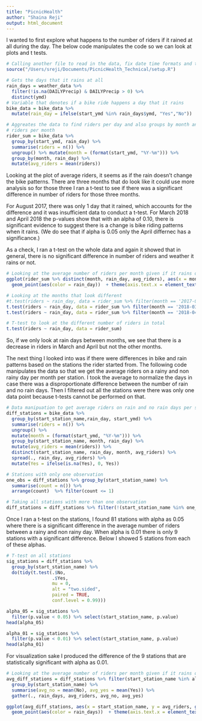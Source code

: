 ```yaml
---
title: "PicnicHealth"
author: "Shaina Reji"
output: html_document
---
```


I wanted to first explore what happens to the number of riders if it rained at all during the day. The below code manipulates the code so we can look at plots and t tests.


```r
# Calling another file to read in the data, fix date time formats and then combine the bike data
source("/Users/sreji/Documents/PicnicHealth_Technical/setup.R")

# Gets the days that it rains at all
rain_days = weather_data %>% 
  filter(!is.na(DAILYPrecip) & DAILYPrecip > 0) %>% 
  distinct(ymd)
# Variable that denotes if a bike ride happens a day that it rains 
bike_data = bike_data %>% 
  mutate(rain_day = ifelse(start_ymd %in% rain_days$ymd, "Yes","No")) 

# Aggreates the data to find riders per day and also groups by month and finds the average
# riders per month 
rider_sum = bike_data %>% 
  group_by(start_ymd, rain_day) %>%
  summarise(riders = n()) %>%
  ungroup() %>% mutate(month = (format(start_ymd, "%Y-%m"))) %>%
  group_by(month, rain_day) %>% 
  mutate(avg_riders = mean(riders))
```


Looking at the plot of average riders, it seems as if the rain doesn't change the bike patterns. There are three months that do look like it could use more analysis so for those three I ran a t-test to see if there was a significant difference in number of riders for those three months. 

For August 2017, there was only 1 day that it rained, which accounts for the difference and it was insufficient data to conduct a t-test. For March 2018 and April 2018 the p-values show that with an alpha of 0.10, there is significant evidence to suggest there is a change is bike riding patterns when it rains. (We do see that if alpha is 0.05 only the April differnec has a significance.)

As a check, I ran a t-test on the whole data and again it showed that in general, there is no significant difference in number of riders and weather it rains or not.


```r
# Looking at the average number of riders per month given if it rains or not 
ggplot(rider_sum %>% distinct(month, rain_day, avg_riders), aes(x = month, y = avg_riders, group_by(rain_day))) +
  geom_point(aes(color = rain_day))  + theme(axis.text.x = element_text(angle = 45, hjust = 1))

# Looking at the months that look different
#t.test(riders ~ rain_day, data = rider_sum %>% filter(month == '2017-08'))
t.test(riders ~ rain_day, data = rider_sum %>% filter(month == '2018-03'))
t.test(riders ~ rain_day, data = rider_sum %>% filter(month == '2018-04'))

# T-test to look at the different number of riders in total
t.test(riders ~ rain_day, data = rider_sum)
```

So, if we only look at rain days between months, we see that there is a decrease in riders in March and April but not the other months. 


The next thing I looked into was if there were differences in bike and rain patterns based on the stations the rider started from. The following code manipulates the data so that we get the average riders on a rainy and non rainy day per month per station. I took the average to normalize the days in case there was a disproportionate difference between the number of rain and no rain days. Then I filtered out all the stations were there was only one data point because t-tests cannot be performed on that.


```r
# Data manipuation to get average riders on rain and no rain days per station
diff_stations = bike_data %>% 
  group_by(start_station_name,rain_day, start_ymd) %>%
  summarise(riders = n()) %>%
  ungroup() %>%
  mutate(month = (format(start_ymd, "%Y-%m"))) %>%
  group_by(start_station_name, month, rain_day) %>% 
  mutate(avg_riders = mean(riders)) %>%
  distinct(start_station_name, rain_day, month, avg_riders) %>%
  spread(., rain_day, avg_riders) %>%
  mutate(Yes = ifelse(is.na(Yes), 0, Yes))

# Stations with only one observation
one_obs = diff_stations %>% group_by(start_station_name) %>% 
  summarise(count = n()) %>% 
  arrange(count)  %>% filter(count <= 1)

# Taking all stations with more than one observation
diff_stations = diff_stations %>% filter(!(start_station_name %in% one_obs$start_station_name))
```


Once I ran a t-test on the stations, I found 81 stations with alpha as 0.05 where there is a significant difference in the average number of riders between a rainy and non rainy day. When alpha is 0.01 there is only 9 stations with a significant difference. Below I showed 5 stations from each of these alphas. 


```r
# T-test on all stations
sig_stations = diff_stations %>% 
  group_by(start_station_name) %>% 
  do(tidy(t.test(.$No, 
                 .$Yes, 
                 mu = 0, 
                 alt = "two.sided", 
                 paired = TRUE, 
                 conf.level = 0.99)))

alpha_05 = sig_stations %>% 
  filter(p.value < 0.05) %>% select(start_station_name, p.value)
head(alpha_05)

alpha_01 = sig_stations %>% 
  filter(p.value < 0.01) %>% select(start_station_name, p.value)
head(alpha_01)
```

For visualization sake I produced the difference of the 9 stations that are statistically significant with alpha as 0.01. 



```r
# Looking at the average number of riders per month given if it rains or not 
avg_diff_stations = diff_stations %>% filter(start_station_name %in% alpha_01$start_station_name) %>% 
  group_by(start_station_name) %>%
  summarise(avg_no = mean(No), avg_yes = mean(Yes)) %>% 
  gather(., rain_days, avg_riders, avg_no, avg_yes)

ggplot(avg_diff_stations, aes(x = start_station_name, y = avg_riders, group_by(rain_days))) +
  geom_point(aes(color = rain_days))  + theme(axis.text.x = element_text(angle = 45, hjust = 1))
```
